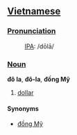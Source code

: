 ==[[Vietnamese]]==

===[[Pronunciation]]===
:[[International Phonetic Alphabet|IPA]]: /dōlā/

===[[Noun]]===
'''đô la''', '''đô-la''', '''đồng Mỹ'''
#[[dollar]]

====Synonyms====
*[[Đồng Mỹ|đồng Mỹ]]